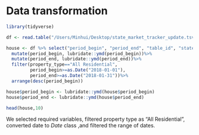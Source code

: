 # Data transformation

```r
library(tidyverse)
```

```r
df <- read.table("/Users/Minhui/Desktop/state_market_tracker_update.tsv", sep = "\t", header = TRUE)

house <- df %>% select("period_begin", "period_end", "table_id", "state", "state_code", "property_type", "median_sale_price", "median_list_price", "median_ppsf", "median_list_ppsf", "homes_sold", "new_listings", "inventory", "months_of_supply", "avg_sale_to_list", "sold_above_list", "off_market_in_two_weeks", "parent_metro_region")%>%
  mutate(period_begin, lubridate::ymd(period_begin))%>%
  mutate(period_end, lubridate::ymd(period_end))%>%
  filter(property_type=="All Residential",
         period_begin>=as.Date("2018-01-01"),
         period_end>=as.Date("2018-01-31"))%>%
  arrange(desc(period_begin))

house$period_begin <- lubridate::ymd(house$period_begin)
house$period_end <- lubridate::ymd(house$period_end)  
```

```r
head(house,10)
```

We selected required variables, filtered property type as "All Residential", converted date to *Date* class ,and filtered the range of dates.


